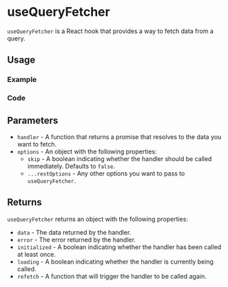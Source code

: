 

<Meta of={allStories} />

# useQueryFetcher

`useQueryFetcher` is a React hook that provides a way to fetch data from a query.

## Usage

### Example

<Canvas of={allStories.Usage} />

### Code

<Source of={allStories.Usage} />

## Parameters

- `handler` - A function that returns a promise that resolves to the data you want to fetch.
- `options` - An object with the following properties:
  - `skip` - A boolean indicating whether the handler should be called immediately. Defaults to `false`.
  - `...restOptions` - Any other options you want to pass to `useQueryFetcher`.

## Returns

`useQueryFetcher` returns an object with the following properties:

- `data` - The data returned by the handler.
- `error` - The error returned by the handler.
- `initialized` - A boolean indicating whether the handler has been called at least once.
- `loading` - A boolean indicating whether the handler is currently being called.
- `refetch` - A function that will trigger the handler to be called again.
